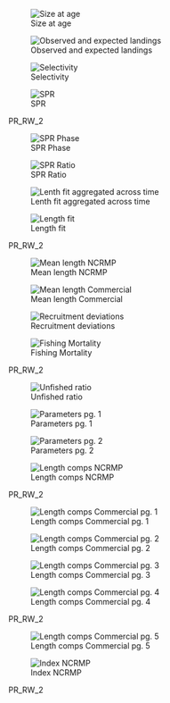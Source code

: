 

::: {#fig-PR_RW_2-group1 layout-ncol="2"}
![Size at age](/Scenarios/PR_RW_2/plots/bio1_sizeatage.png)

![Observed and expected landings](/Scenarios/PR_RW_2/plots/catch3_observed_and_expected_landings_(if_different).png)

![Selectivity](/Scenarios/PR_RW_2/plots/sel01_multiple_fleets_length1.png)

![SPR](/Scenarios/PR_RW_2/plots/SPR1_series.png)

PR_RW_2
:::

::: {#fig-PR_RW_2-group2 layout-ncol="2"}
![SPR Phase](/Scenarios/PR_RW_2/plots/SPR4_phase.png)

![SPR Ratio](/Scenarios/PR_RW_2/plots/SPR3_ratiointerval.png)

![Lenth fit aggregated across time](/Scenarios/PR_RW_2/plots/comp_lenfit__aggregated_across_time.png)

![Length fit](/Scenarios/PR_RW_2/plots/comp_lenfit__multi-fleet_comparison.png)

PR_RW_2
:::

::: {#fig-PR_RW_2-group3 layout-ncol="2"}
![Mean length NCRMP](/Scenarios/PR_RW_2/plots/comp_lenfit_data_weighting_TA1-8_NCRMP.png)

![Mean length Commercial](/Scenarios/PR_RW_2/plots/comp_lenfit_data_weighting_TA1-8_Commercial.png)

![Recruitment deviations](/Scenarios/PR_RW_2/plots/recdevs1_points.png)

![Fishing Mortality](/Scenarios/PR_RW_2/plots/ts_summaryF.png)

PR_RW_2
:::

::: {#fig-PR_RW_2-group4 layout-ncol="2"}
![Unfished ratio](/Scenarios/PR_RW_2/plots/ts9_Fraction_of_unfished_spawning_output.png)

![Parameters pg. 1](/Scenarios/PR_RW_2/plots/parameter_distributions_page1.png)

![Parameters pg. 2](/Scenarios/PR_RW_2/plots/parameter_distributions_page2.png)

![Length comps NCRMP](/Scenarios/PR_RW_2/plots/comp_lenfit_flt2mkt0.png)

PR_RW_2
:::

::: {#fig-PR_RW_2-group5 layout-ncol="2"}
![Length comps Commercial pg. 1](/Scenarios/PR_RW_2/plots/comp_lenfit_flt1mkt0_page1.png)

![Length comps Commercial pg. 2](/Scenarios/PR_RW_2/plots/comp_lenfit_flt1mkt0_page2.png)

![Length comps Commercial pg. 3](/Scenarios/PR_RW_2/plots/comp_lenfit_flt1mkt0_page3.png)

![Length comps Commercial pg. 4](/Scenarios/PR_RW_2/plots/comp_lenfit_flt1mkt0_page4.png)

PR_RW_2
:::

::: {#fig-PR_RW_2-group6 layout-ncol="2"}
![Length comps Commercial pg. 5](/Scenarios/PR_RW_2/plots/comp_lenfit_flt1mkt0_page5.png)

![Index NCRMP](/Scenarios/PR_RW_2/plots/index2_cpuefit_NCRMP.png)

PR_RW_2
:::
